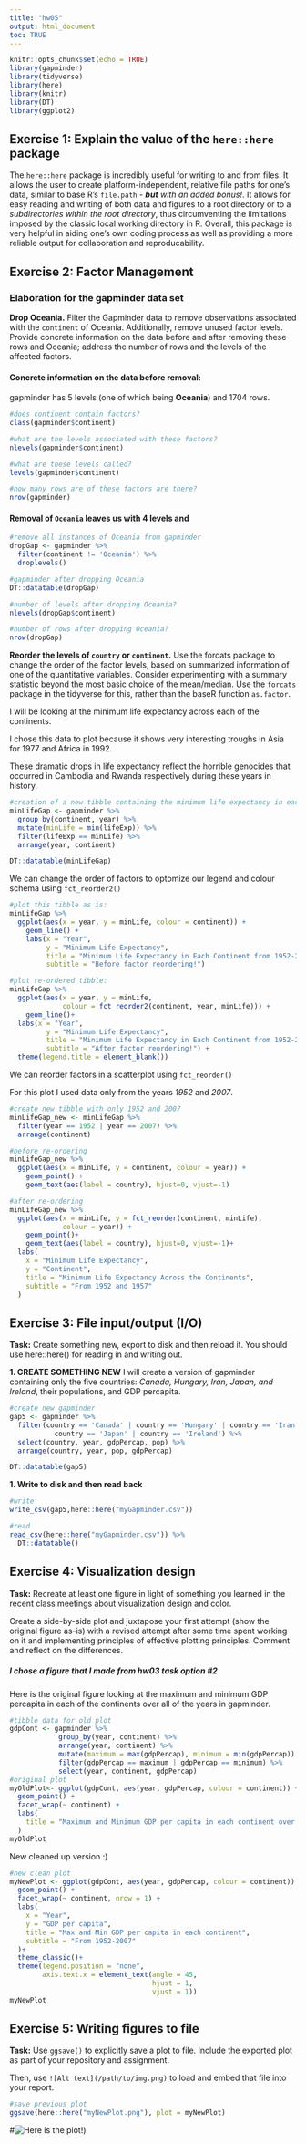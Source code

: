 ```yaml
---
title: "hw05"
output: html_document
toc: TRUE
---
```


```r
knitr::opts_chunk$set(echo = TRUE)
library(gapminder)
library(tidyverse)
library(here)
library(knitr)
library(DT)
library(ggplot2)
```

## Exercise 1: Explain the value of the `here::here` package

The `here::here` package is incredibly useful for writing to and from files. It allows the user to create platform-independent, relative file paths for one's data, similar to base R's `file.path` - *__but__ with an added bonus!*. It allows for easy reading and writing of both data and figures to a root directory or to a _subdirectories within the root directory_, thus circumventing the limitations imposed by the classic local working directory in R. Overall, this package is very helpful in aiding one's own coding process as well as providing a more reliable output for collaboration and reproducability. 

## Exercise 2: Factor Management

### Elaboration for the gapminder data set
__Drop Oceania.__ Filter the Gapminder data to remove observations associated with the `continent` of Oceania. Additionally, remove unused factor levels. Provide concrete information on the data before and after removing these rows and Oceania; address the number of rows and the levels of the affected factors.


#### Concrete information on the data before removal:
gapminder has 5 levels (one of which being __Oceania__) and 1704 rows.
```r
#does continent contain factors?  
class(gapminder$continent)

#what are the levels associated with these factors?
nlevels(gapminder$continent)

#what are these levels called?
levels(gapminder$continent)

#how many rows are of these factors are there?
nrow(gapminder)
```

#### Removal of `Oceania` leaves us with 4 levels and 
```r
#remove all instances of Oceania from gapminder
dropGap <- gapminder %>%
  filter(continent != 'Oceania') %>% 
  droplevels()

#gapminder after dropping Oceania
DT::datatable(dropGap)

#number of levels after dropping Oceania?
nlevels(dropGap$continent)

#number of rows after dropping Oceania?
nrow(dropGap)
```


__Reorder the levels of `country` or `continent`.__ Use the forcats package to change the order of the factor levels, based on summarized information of one of the quantitative variables. Consider experimenting with a summary statistic beyond the most basic choice of the mean/median. Use the `forcats` package in the tidyverse for this, rather than the baseR function `as.factor`.


I will be looking at the minimum life expectancy across each of the continents.

I chose this data to plot because it shows very interesting troughs in Asia for 1977 and Africa in 1992. 

These dramatic drops in life expectancy reflect the horrible genocides that occurred in Cambodia and Rwanda respectively during these years in history. 

```r
#creation of a new tibble containing the minimum life expectancy in each continent, each year
minLifeGap <- gapminder %>% 
  group_by(continent, year) %>% 
  mutate(minLife = min(lifeExp)) %>% 
  filter(lifeExp == minLife) %>% 
  arrange(year, continent)

DT::datatable(minLifeGap)

```

We can change the order of factors to optomize our legend and colour schema using `fct_reorder2()`
```r
#plot this tibble as is:
minLifeGap %>% 
  ggplot(aes(x = year, y = minLife, colour = continent)) +
    geom_line() +
    labs(x = "Year",
         y = "Minimum Life Expectancy",
         title = "Minimum Life Expectancy in Each Continent from 1952-2007",
         subtitle = "Before factor reordering!")

#plot re-ordered tibble:
minLifeGap %>% 
  ggplot(aes(x = year, y = minLife, 
             colour = fct_reorder2(continent, year, minLife))) +
    geom_line()+
  labs(x = "Year",
         y = "Minimum Life Expectancy",
         title = "Minimum Life Expectancy in Each Continent from 1952-2007",
         subtitle = "After factor reordering!") +
  theme(legend.title = element_blank())

```


We can reorder factors in a scatterplot using `fct_reorder()`

For this plot I used data  only from the years *1952* and *2007*.

```r
#create new tibble with only 1952 and 2007
minLifeGap_new <- minLifeGap %>% 
  filter(year == 1952 | year == 2007) %>% 
  arrange(continent)

#before re-ordering
minLifeGap_new %>% 
  ggplot(aes(x = minLife, y = continent, colour = year)) +
    geom_point() +
    geom_text(aes(label = country), hjust=0, vjust=-1)

#after re-ordering
minLifeGap_new %>% 
  ggplot(aes(x = minLife, y = fct_reorder(continent, minLife),
             colour = year)) +
    geom_point()+
    geom_text(aes(label = country), hjust=0, vjust=-1)+
  labs(
    x = "Minimum Life Expectancy",
    y = "Continent",
    title = "Minimum Life Expectancy Across the Continents",
    subtitle = "From 1952 and 1957"
  )

```


## Exercise 3: File input/output (I/O)

__Task:__ Create something new, export to disk and then reload it. You should use here::here() for reading in and writing out.

__1. CREATE SOMETHING NEW__
I will create a version of gapminder containing only the five countries: *Canada, Hungary, Iran, Japan, and Ireland*, their populations, and GDP percapita.
```r
#create new gapminder
gap5 <- gapminder %>% 
  filter(country == 'Canada' | country == 'Hungary' | country == 'Iran' |
           country == 'Japan' | country == 'Ireland') %>% 
  select(country, year, gdpPercap, pop) %>% 
  arrange(country, year, pop, gdpPercap)

DT::datatable(gap5)
```
__1. Write to disk and then read back__
```r
#write
write_csv(gap5,here::here("myGapminder.csv"))

#read
read_csv(here::here("myGapminder.csv")) %>% 
  DT::datatable()
```

## Exercise 4: Visualization design

__Task:__ Recreate at least one figure in light of something you learned in the recent class meetings about visualization design and color.

Create a side-by-side plot and juxtapose your first attempt (show the original figure as-is) with a revised attempt after some time spent working on it and implementing principles of effective plotting principles. Comment and reflect on the differences.


##### I chose a figure that I made from hw03 task option #2
Here is the original figure looking at the maximum and minimum GDP percapita in each of the continents over all of the years in gapminder.
```r
#tibble data for old plot
gdpCont <- gapminder %>% 
            group_by(year, continent) %>%
            arrange(year, continent) %>% 
            mutate(maximum = max(gdpPercap), minimum = min(gdpPercap)) %>% 
            filter(gdpPercap == maximum | gdpPercap == minimum) %>% 
            select(year, continent, gdpPercap)
#original plot  
myOldPlot<- ggplot(gdpCont, aes(year, gdpPercap, colour = continent)) +
  geom_point() +
  facet_wrap(~ continent) +
  labs(
    title = "Maximum and Minimum GDP per capita in each continent over the years"
  )
myOldPlot

```
New cleaned up version :)
```r
#new clean plot
myNewPlot <- ggplot(gdpCont, aes(year, gdpPercap, colour = continent)) +
  geom_point() +
  facet_wrap(~ continent, nrow = 1) +
  labs(
    x = "Year",
    y = "GDP per capita",
    title = "Max and Min GDP per capita in each continent",
    subtitle = "From 1952-2007"
  )+
  theme_classic()+
  theme(legend.position = "none", 
        axis.text.x = element_text(angle = 45,
                                   hjust = 1,
                                   vjust = 1))
myNewPlot
```

## Exercise 5: Writing figures to file

__Task:__ Use `ggsave()` to explicitly save a plot to file. Include the exported plot as part of your repository and assignment.

Then, use `![Alt text](/path/to/img.png)` to load and embed that file into your report.

```r
#save previous plot
ggsave(here::here("myNewPlot.png"), plot = myNewPlot)


```
#![Here is the plot!](myNewPlot.png))

